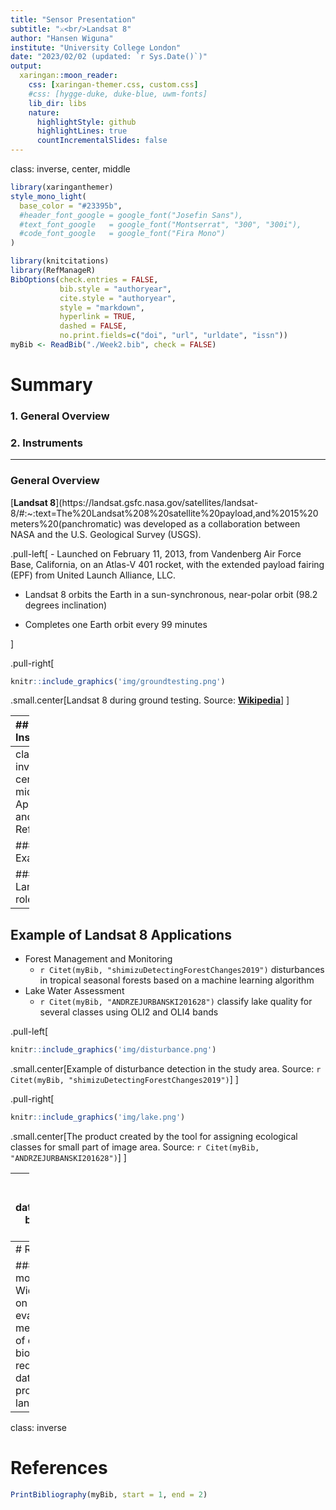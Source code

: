 ```yaml
---
title: "Sensor Presentation"
subtitle: "⚔<br/>Landsat 8"
author: "Hansen Wiguna"
institute: "University College London"
date: "2023/02/02 (updated: `r Sys.Date()`)"
output:
  xaringan::moon_reader:
    css: [xaringan-themer.css, custom.css]
    #css: [hygge-duke, duke-blue, uwm-fonts]
    lib_dir: libs
    nature:
      highlightStyle: github
      highlightLines: true
      countIncrementalSlides: false
---
```

class: inverse, center, middle
```r
library(xaringanthemer)
style_mono_light(
  base_color = "#23395b",  
  #header_font_google = google_font("Josefin Sans"),
  #text_font_google   = google_font("Montserrat", "300", "300i"),
  #code_font_google   = google_font("Fira Mono")
)
```

```r
library(knitcitations)
library(RefManageR)
BibOptions(check.entries = FALSE,
           bib.style = "authoryear",
           cite.style = "authoryear",
           style = "markdown",
           hyperlink = TRUE,
           dashed = FALSE,
           no.print.fields=c("doi", "url", "urldate", "issn"))
myBib <- ReadBib("./Week2.bib", check = FALSE)
```

# Summary


### 1. General Overview

### 2. Instruments

---

### General Overview

[**Landsat 8**](https://landsat.gsfc.nasa.gov/satellites/landsat-8/#:~:text=The%20Landsat%208%20satellite%20payload,and%2015%20meters%20(panchromatic) was developed as a collaboration between NASA and the U.S. Geological Survey (USGS). 

.pull-left[
- Launched on February 11, 2013, from Vandenberg Air Force Base, California, on an Atlas-V 401 rocket, with the extended payload fairing (EPF) from United Launch Alliance, LLC.

- Landsat 8 orbits the Earth in a sun-synchronous, near-polar orbit (98.2 degrees inclination)

- Completes one Earth orbit every 99 minutes

]

.pull-right[
```r
knitr::include_graphics('img/groundtesting.png')

```

.small.center[Landsat 8 during ground testing. Source: [**Wikipedia**](https://upload.wikimedia.org/wikipedia/commons/thumb/9/97/Landsat_Data_Continuity_Mission_Observatory_testing.jpg/450px-Landsat_Data_Continuity_Mission_Observatory_testing.jpg)]
]

---
## Instruments


- Landsat 8 carries two sensors. The Operational Land Imager (OLI) sensor is built by Ball Aerospace & Technologies Corporation. The Thermal Infrared Sensor (TIRS) is built by NASA Goddard Space Flight Center. 

- The improvement of Landsat 8 compare previous sensors is OLI. OLI is a push-broom sensor with a four-mirror telescope and 12-bit quantization. OLI collects data for visible, near infrared, and short wave infrared spectral bands as well as a panchromatic band.



.pull-left[
```r
knitr::include_graphics('img/oli.png')
```

.small.center[OLI Spectral Bands]
]

.pull-right[
```r
knitr::include_graphics('img/tirs.png')
```

.small.center[TIRS Spectral Bands]
]
---
class: inverse, center, middle
# Application and Reflection


### 1. Example

### 2. Landsat 8 role

---
## Example of Landsat 8 Applications 

* Forest Management and Monitoring
  * `r Citet(myBib, "shimizuDetectingForestChanges2019")` disturbances in tropical seasonal forests based on a machine learning algorithm 

* Lake Water Assessment
  * `r Citet(myBib, "ANDRZEJURBANSKI201628")` classify lake quality for several classes using OLI2 and OLI4 bands
  
.pull-left[
```r
knitr::include_graphics('img/disturbance.png')
```
.small.center[Example of disturbance detection in the study area. Source: `r Citet(myBib, "shimizuDetectingForestChanges2019")`]
]

.pull-right[
```r
knitr::include_graphics('img/lake.png')
```
.small.center[The product created by the tool for assigning ecological classes for small part of image area. Source: `r Citet(myBib, "ANDRZEJURBANSKI201628")`]
]

---
background-image: url('https://storage.googleapis.com/earthengine-datasets/public/jpg/720/landsat_lc08_c01_t1_sr_riolaja.jpg')
background-size: cover
background-position: 60% 60%
class: center, bottom, inverse

# Landsat 8 Datasets in Earth Engine

---
# Reflection

### Landsat 8 Role
* Landsat 8 provides continuity with the more than 40-year long Landsat land imaging data set.
* Widespread routine use for land use planning and monitoring on regional to local scales, support of disaster response and evaluations, and water use monitoring.
* Landsat 8 measurements directly serve NASA research in the focus areas of climate, carbon cycle, ecosystems, water cycle, biogeochemistry, and Earth surface/interior.
* Landsat 8 is required to return at least 400 scenes per day to the USGS data archive (150 more than Landsat 7), increasing the probability of capturing cloud-free scenes for the global landmass.

---
class: inverse

# References
```r
PrintBibliography(myBib, start = 1, end = 2)
```
